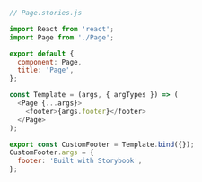```js
// Page.stories.js

import React from 'react';
import Page from './Page';

export default {
  component: Page,
  title: 'Page',
};

const Template = (args, { argTypes }) => (
  <Page {...args}>
    <footer>{args.footer}</footer>
  </Page>
);

export const CustomFooter = Template.bind({});
CustomFooter.args = {
  footer: 'Built with Storybook',
};
```
